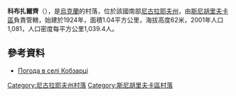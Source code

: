{{coord|47|8|47|N|32|46|25|E|scale:100000|display=title}}

'''科布扎爾齊'''（{{lang-uk|Кобзарці}}），是[[烏克蘭|烏克蘭]]的村落，位於該國南部[[尼古拉耶夫州|尼古拉耶夫州]]，由[[斯尼胡里夫卡區|斯尼胡里夫卡區]]負責管轄，始建於1924年，面積1.04平方公里，海拔高度62米，2001年人口1,081，人口密度每平方公里1,039.4人。

==參考資料==
* [http://weather.in.ua/ua/nikolaevskaja/10807 Погода в селі Кобзарці]

[[Category:尼古拉耶夫州村落|Category:尼古拉耶夫州村落]]
[[Category:斯尼胡里夫卡區村落|Category:斯尼胡里夫卡區村落]]


{{Mykolaiv-geo-stub}}